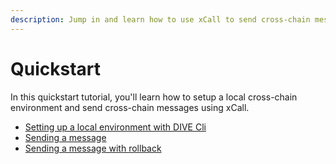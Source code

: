 ```yaml
---
description: Jump in and learn how to use xCall to send cross-chain messages.
---
```


# Quickstart

In this quickstart tutorial, you'll learn how to setup a local cross-chain environment and send cross-chain messages using xCall.

- [Setting up a local environment with DIVE Cli](/xcall/quickstart/setting-up-a-local-environment-with-dive-cli)
- [Sending a message](/xcall/quickstart/sending-a-message)
- [Sending a message with rollback](/xcall/quickstart/sending-a-message-with-rollback)

